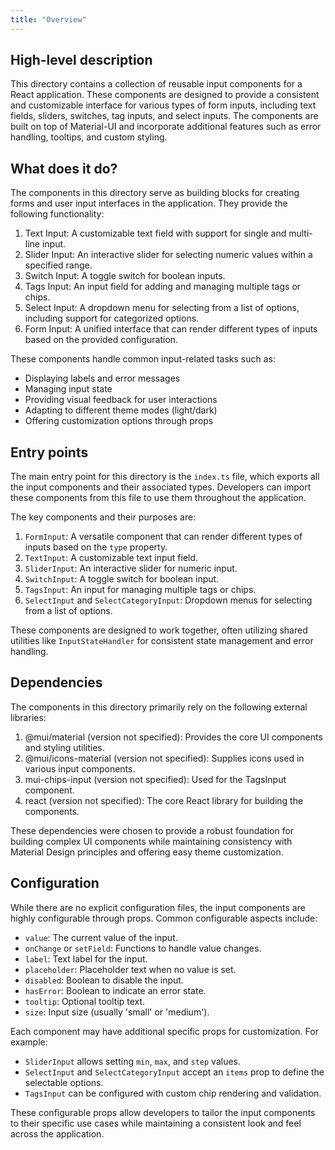 ```yaml
---
title: "Overview"
---
```


## High-level description
This directory contains a collection of reusable input components for a React application. These components are designed to provide a consistent and customizable interface for various types of form inputs, including text fields, sliders, switches, tag inputs, and select inputs. The components are built on top of Material-UI and incorporate additional features such as error handling, tooltips, and custom styling.

## What does it do?
The components in this directory serve as building blocks for creating forms and user input interfaces in the application. They provide the following functionality:

1. Text Input: A customizable text field with support for single and multi-line input.
2. Slider Input: An interactive slider for selecting numeric values within a specified range.
3. Switch Input: A toggle switch for boolean inputs.
4. Tags Input: An input field for adding and managing multiple tags or chips.
5. Select Input: A dropdown menu for selecting from a list of options, including support for categorized options.
6. Form Input: A unified interface that can render different types of inputs based on the provided configuration.

These components handle common input-related tasks such as:
- Displaying labels and error messages
- Managing input state
- Providing visual feedback for user interactions
- Adapting to different theme modes (light/dark)
- Offering customization options through props

## Entry points
The main entry point for this directory is the `index.ts` file, which exports all the input components and their associated types. Developers can import these components from this file to use them throughout the application.

The key components and their purposes are:

1. `FormInput`: A versatile component that can render different types of inputs based on the `type` property.
2. `TextInput`: A customizable text input field.
3. `SliderInput`: An interactive slider for numeric input.
4. `SwitchInput`: A toggle switch for boolean input.
5. `TagsInput`: An input for managing multiple tags or chips.
6. `SelectInput` and `SelectCategoryInput`: Dropdown menus for selecting from a list of options.

These components are designed to work together, often utilizing shared utilities like `InputStateHandler` for consistent state management and error handling.

## Dependencies
The components in this directory primarily rely on the following external libraries:

1. @mui/material (version not specified): Provides the core UI components and styling utilities.
2. @mui/icons-material (version not specified): Supplies icons used in various input components.
3. mui-chips-input (version not specified): Used for the TagsInput component.
4. react (version not specified): The core React library for building the components.

These dependencies were chosen to provide a robust foundation for building complex UI components while maintaining consistency with Material Design principles and offering easy theme customization.

## Configuration
While there are no explicit configuration files, the input components are highly configurable through props. Common configurable aspects include:

- `value`: The current value of the input.
- `onChange` or `setField`: Functions to handle value changes.
- `label`: Text label for the input.
- `placeholder`: Placeholder text when no value is set.
- `disabled`: Boolean to disable the input.
- `hasError`: Boolean to indicate an error state.
- `tooltip`: Optional tooltip text.
- `size`: Input size (usually 'small' or 'medium').

Each component may have additional specific props for customization. For example:

- `SliderInput` allows setting `min`, `max`, and `step` values.
- `SelectInput` and `SelectCategoryInput` accept an `items` prop to define the selectable options.
- `TagsInput` can be configured with custom chip rendering and validation.

These configurable props allow developers to tailor the input components to their specific use cases while maintaining a consistent look and feel across the application.